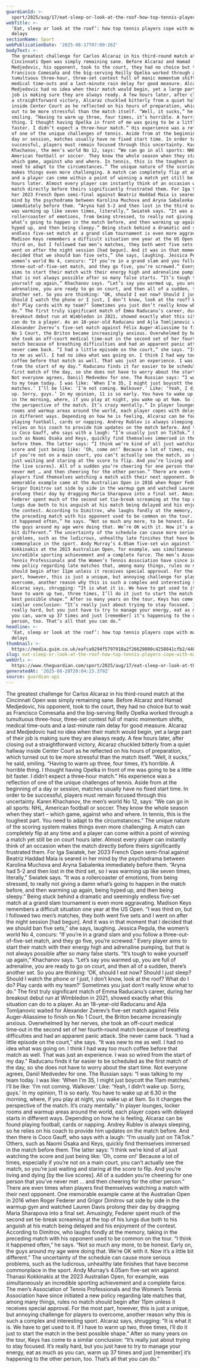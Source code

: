 ```yaml
---
guardianId: >-
  sport/2025/aug/17/eat-sleep-or-look-at-the-roof-how-top-tennis-players-cope-with-match-delays
webTitle: >-
  ‘Eat, sleep or look at the roof’: how top tennis players cope with match
  delays
sectionName: Sport
webPublicationDate: '2025-08-17T07:00:26Z'
bodyText: >-
  The greatest challenge for Carlos Alcaraz in his third-round match at the
  Cincinnati Open was simply remaining sane. Before Alcaraz and Hamad
  Medjedovic, his opponent, took to the court, they had no choice but to wait as
  Francisco Comesaña and the big-serving Reilly Opelka worked through a
  tumultuous three-hour, three-set contest full of manic momentum shifts,
  medical time-outs and a last-minute rain delay for good measure. Alcaraz and
  Medjedovic had no idea when their match would begin, yet a large part of their
  job is making sure they are always ready. A few hours later, after closing out
  a straightforward victory, Alcaraz chuckled bitterly from a quiet hallway
  inside Center Court as he reflected on his hours of preparation, which turned
  out to be more stressful than the match itself. “Well, it sucks,” he said,
  smiling. “Having to warm up three, four times, it’s horrible. A horrible
  thing. I thought having Opelka in front of me was going to be a little bit
  faster. I didn’t expect a three‑hour match.” His experience was a reflection
  of one of the unique challenges of tennis. Aside from at the beginning of a
  day or session, matches usually have no fixed start time. In order to be
  successful, players must remain focused through this uncertainty. Karen
  Khachanov, the men’s world No 12, says: “We can go in all sports: NHL,
  American football or soccer. They know the whole season when they start –
  which game, against who and where. In tennis, this is the toughest part. You
  need to adapt to the circumstances.” The unique nature of the scoring system
  makes things even more challenging. A match can completely flip at any time
  and a player can come within a point of winning a match yet still be on court
  hours later. Almost every player can instantly think of an occasion when the
  match directly before theirs significantly frustrated them. For Iga Swiatek,
  her 2023 French Open semi-final against Beatriz Haddad Maia is seared in her
  mind by the psychodrama between Karolina Muchova and Aryna Sabalenka
  immediately before them. “Aryna had 5-2 and then lost in the third set, so I
  was warming up like seven times, literally,” Swiatek says. “It was a
  rollercoaster of emotions, from being stressed, to really not giving a damn
  what’s going to happen in the match before, and then warming up again, being
  hyped up, and then being sleepy.” Being stuck behind a dramatic and seemingly
  endless five-set match at a grand slam tournament is even more aggravating.
  Madison Keys remembers a difficult situation one year at the US Open. “I was
  third on, but I followed two men’s matches, they both went five sets and I
  went on after the night session [had begun]. And it was in that moment that I
  decided that we should ban five sets,” she says, laughing. Jessica Pegula, the
  women’s world No 4, concurs: “If you’re in a grand slam and you follow a
  three-out-of-five-set match, and they go five, you’re screwed.” Every player
  aims to start their match with their energy high and adrenaline pumping, but
  that is not always possible after so many false starts. “It’s tough to wake
  yourself up again,” Khachanov says. “Let’s say you warmed up, you are full of
  adrenaline, you are ready to go on court, and then all of a sudden, there’s
  another set. So you are thinking: ‘OK, should I eat now? Should I just sleep?
  Should I watch the phone or I just, I don’t know, look at the roof? What do I
  do? Play cards with my team?’ Sometimes you just don’t really know what to
  do.” The first truly significant match of Emma Raducanu’s career, during her
  breakout debut run at Wimbledon in 2021, showed exactly what this situation
  can do to a player. As an 18-year-old Raducanu and Ajla Tomljanovic waited for
  Alexander Zverev’s five-set match against Félix Auger‑Aliassime to finish on
  No 1 Court, the Briton became increasingly anxious. Overwhelmed by her nerves,
  she took an off-court medical time‑out in the second set of her fourth‑round
  match because of breathing difficulties and had an apparent panic attack. She
  never came back. “I had a little episode on the court,” she says. “It was new
  to me as well. I had no idea what was going on. I think I had way too much
  coffee before that match as well. That was just an experience. I was so wired
  from the start of my day.” Raducanu finds it far easier to be scheduled as the
  first match of the day, so she does not have to worry about the start time.
  Not everyone agrees, Daniil Medvedev for one. The Russian says: “I was talking
  to my team today. I was like: ‘When I’m 35, I might just boycott the 11am
  matches.’ I’ll be like: ‘I’m not coming. Walkover.’ Like: ‘Yeah, I didn’t wake
  up. Sorry, guys.’ In my opinion, 11 is so early. You have to wake up at 6.30
  in the morning, where, if you play at night, you wake up at 9am. So it changes
  the perspective of the match. It’s crazy mentally.” In player lounges, locker
  rooms and warmup areas around the world, each player copes with delayed starts
  in different ways. Depending on how he is feeling, Alcaraz can be found
  playing football, cards or napping. Andrey Rublev is always sleeping, so he
  relies on his coach to provide him updates on the match before. And then there
  is Coco Gauff, who says with a laugh: “I’m usually just on TikTok.” Others,
  such as Naomi Osaka and Keys, quickly find themselves immersed in the match
  before them. The latter says: “I think we’re kind of all just watching the
  score and just being like: ‘Oh, come on!’ Because a lot of times, especially
  if you’re not on a main court, you can’t actually see the match, so you’re
  just waiting and staring at the score to flip. And you’re living and dying [by
  the live scores]. All of a sudden you’re cheering for one person that you’ve
  never met … and then cheering for the other person.” There are even times when
  players find themselves watching a match with their next opponent. One
  memorable example came at the Australian Open in 2016 when Roger Federer and
  Grigor Dimitrov sat side by side in the warmup gym and watched Lauren Davis
  prolong their day by dragging Maria Sharapova into a final set. Amusingly,
  Federer spent much of the second set tie-break screaming at the top of his
  lungs due both to his anguish at his match being delayed and his enjoyment of
  the contest. According to Dimitrov, who laughs fondly at the memory, taking in
  the preceding match with his opponent used to be common on the tour. “I think
  it happened often,” he says. “Not so much any more, to be honest. Early on,
  the guys around my age were doing that. We’re OK with it. Now it’s a little
  bit different.” The uncertainty of the schedule can cause more serious
  problems, such as the ludicrous, unhealthy late finishes that have become
  commonplace in the sport. Andy Murray’s 4.05am five-set win against Thanasi
  Kokkinakis at the 2023 Australian Open, for example, was simultaneously an
  incredible sporting achievement and a complete farce. The men’s Association of
  Tennis Professionals and the Women’s Tennis Association have since initiated a
  new policy regarding late matches that, among many things, rules no match
  should begin after 11pm unless it receives special approval. For the most
  part, however, this is just a unique, but annoying challenge for players to
  overcome, another reason why this is such a complex and interesting sport.
  Alcaraz says, shrugging: “It is what it is. We have to get used to it. If I
  have to warm up two, three times, I’ll do it just to start the match in the
  best possible shape.” After so many years on the tour, Keys has come to a
  similar conclusion: “It’s really just about trying to stay focused. It’s
  really hard, but you just have to try to manage your energy, eat as much as
  you can, warm up 37 times and just [remember] it’s happening to the other
  person, too. That’s all that you can do.”
headline: >-
  ‘Eat, sleep or look at the roof’: how top tennis players cope with match
  delays
thumbnail: >-
  https://media.guim.co.uk/eafca9294f5797918a2f26629080c4258841cfb2/448_0_4481_3584/500.jpg
slug: eat-sleep-or-look-at-the-roof-how-top-tennis-players-cope-with-match-delays
webUrl: >-
  https://www.theguardian.com/sport/2025/aug/17/eat-sleep-or-look-at-the-roof-how-top-tennis-players-cope-with-match-delays
generatedAt: '2025-08-28T20:04:23.379Z'
source: guardian-api
---
```

The greatest challenge for Carlos Alcaraz in his third-round match at the Cincinnati Open was simply remaining sane. Before Alcaraz and Hamad Medjedovic, his opponent, took to the court, they had no choice but to wait as Francisco Comesaña and the big-serving Reilly Opelka worked through a tumultuous three-hour, three-set contest full of manic momentum shifts, medical time-outs and a last-minute rain delay for good measure. Alcaraz and Medjedovic had no idea when their match would begin, yet a large part of their job is making sure they are always ready. A few hours later, after closing out a straightforward victory, Alcaraz chuckled bitterly from a quiet hallway inside Center Court as he reflected on his hours of preparation, which turned out to be more stressful than the match itself. “Well, it sucks,” he said, smiling. “Having to warm up three, four times, it’s horrible. A horrible thing. I thought having Opelka in front of me was going to be a little bit faster. I didn’t expect a three‑hour match.” His experience was a reflection of one of the unique challenges of tennis. Aside from at the beginning of a day or session, matches usually have no fixed start time. In order to be successful, players must remain focused through this uncertainty. Karen Khachanov, the men’s world No 12, says: “We can go in all sports: NHL, American football or soccer. They know the whole season when they start – which game, against who and where. In tennis, this is the toughest part. You need to adapt to the circumstances.” The unique nature of the scoring system makes things even more challenging. A match can completely flip at any time and a player can come within a point of winning a match yet still be on court hours later. Almost every player can instantly think of an occasion when the match directly before theirs significantly frustrated them. For Iga Swiatek, her 2023 French Open semi-final against Beatriz Haddad Maia is seared in her mind by the psychodrama between Karolina Muchova and Aryna Sabalenka immediately before them. “Aryna had 5-2 and then lost in the third set, so I was warming up like seven times, literally,” Swiatek says. “It was a rollercoaster of emotions, from being stressed, to really not giving a damn what’s going to happen in the match before, and then warming up again, being hyped up, and then being sleepy.” Being stuck behind a dramatic and seemingly endless five-set match at a grand slam tournament is even more aggravating. Madison Keys remembers a difficult situation one year at the US Open. “I was third on, but I followed two men’s matches, they both went five sets and I went on after the night session [had begun]. And it was in that moment that I decided that we should ban five sets,” she says, laughing. Jessica Pegula, the women’s world No 4, concurs: “If you’re in a grand slam and you follow a three-out-of-five-set match, and they go five, you’re screwed.” Every player aims to start their match with their energy high and adrenaline pumping, but that is not always possible after so many false starts. “It’s tough to wake yourself up again,” Khachanov says. “Let’s say you warmed up, you are full of adrenaline, you are ready to go on court, and then all of a sudden, there’s another set. So you are thinking: ‘OK, should I eat now? Should I just sleep? Should I watch the phone or I just, I don’t know, look at the roof? What do I do? Play cards with my team?’ Sometimes you just don’t really know what to do.” The first truly significant match of Emma Raducanu’s career, during her breakout debut run at Wimbledon in 2021, showed exactly what this situation can do to a player. As an 18-year-old Raducanu and Ajla Tomljanovic waited for Alexander Zverev’s five-set match against Félix Auger‑Aliassime to finish on No 1 Court, the Briton became increasingly anxious. Overwhelmed by her nerves, she took an off-court medical time‑out in the second set of her fourth‑round match because of breathing difficulties and had an apparent panic attack. She never came back. “I had a little episode on the court,” she says. “It was new to me as well. I had no idea what was going on. I think I had way too much coffee before that match as well. That was just an experience. I was so wired from the start of my day.” Raducanu finds it far easier to be scheduled as the first match of the day, so she does not have to worry about the start time. Not everyone agrees, Daniil Medvedev for one. The Russian says: “I was talking to my team today. I was like: ‘When I’m 35, I might just boycott the 11am matches.’ I’ll be like: ‘I’m not coming. Walkover.’ Like: ‘Yeah, I didn’t wake up. Sorry, guys.’ In my opinion, 11 is so early. You have to wake up at 6.30 in the morning, where, if you play at night, you wake up at 9am. So it changes the perspective of the match. It’s crazy mentally.” In player lounges, locker rooms and warmup areas around the world, each player copes with delayed starts in different ways. Depending on how he is feeling, Alcaraz can be found playing football, cards or napping. Andrey Rublev is always sleeping, so he relies on his coach to provide him updates on the match before. And then there is Coco Gauff, who says with a laugh: “I’m usually just on TikTok.” Others, such as Naomi Osaka and Keys, quickly find themselves immersed in the match before them. The latter says: “I think we’re kind of all just watching the score and just being like: ‘Oh, come on!’ Because a lot of times, especially if you’re not on a main court, you can’t actually see the match, so you’re just waiting and staring at the score to flip. And you’re living and dying [by the live scores]. All of a sudden you’re cheering for one person that you’ve never met … and then cheering for the other person.” There are even times when players find themselves watching a match with their next opponent. One memorable example came at the Australian Open in 2016 when Roger Federer and Grigor Dimitrov sat side by side in the warmup gym and watched Lauren Davis prolong their day by dragging Maria Sharapova into a final set. Amusingly, Federer spent much of the second set tie-break screaming at the top of his lungs due both to his anguish at his match being delayed and his enjoyment of the contest. According to Dimitrov, who laughs fondly at the memory, taking in the preceding match with his opponent used to be common on the tour. “I think it happened often,” he says. “Not so much any more, to be honest. Early on, the guys around my age were doing that. We’re OK with it. Now it’s a little bit different.” The uncertainty of the schedule can cause more serious problems, such as the ludicrous, unhealthy late finishes that have become commonplace in the sport. Andy Murray’s 4.05am five-set win against Thanasi Kokkinakis at the 2023 Australian Open, for example, was simultaneously an incredible sporting achievement and a complete farce. The men’s Association of Tennis Professionals and the Women’s Tennis Association have since initiated a new policy regarding late matches that, among many things, rules no match should begin after 11pm unless it receives special approval. For the most part, however, this is just a unique, but annoying challenge for players to overcome, another reason why this is such a complex and interesting sport. Alcaraz says, shrugging: “It is what it is. We have to get used to it. If I have to warm up two, three times, I’ll do it just to start the match in the best possible shape.” After so many years on the tour, Keys has come to a similar conclusion: “It’s really just about trying to stay focused. It’s really hard, but you just have to try to manage your energy, eat as much as you can, warm up 37 times and just [remember] it’s happening to the other person, too. That’s all that you can do.”
